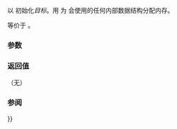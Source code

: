 {{cpp/utility/functional/function/title | assign}}
{{cpp/utility/functional/function/navbar}}
{{ddcl | since=c++11 | removed=c++17 |
template&lt; class F, class Alloc &gt;
void assign( F&amp;&amp; f, const Alloc&amp; alloc );
}}

以 {{tt|f}} 初始化''目标''。用 {{tt|alloc}} 为 {{tt|function}} 会使用的任何内部数据结构分配内存。

等价于 {{c|function(std::allocator_arg, alloc, std::forward&lt;F&gt;(f)).swap(*this);}}。

===参数===
{{par begin}}
{{par | f |用以初始化''目标''的可调用函数}}
{{par | alloc |用于为内部数据结构分配内存的分配器}}
{{par end}}

===返回值===
（无）

{{cpp/impldef exception}}

===参阅===
{{dsc begin}}
{{dsc inc | cpp/utility/functional/function/dsc operator{{=}}}}
{{dsc end}}

{{langlinks|de|en|es|fr|it|ja|pt|ru}}